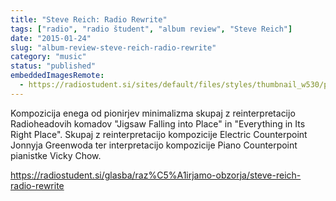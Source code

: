 ```yaml
---
title: "Steve Reich: Radio Rewrite"
tags: ["radio", "radio študent", "album review", "Steve Reich"]
date: "2015-01-24"
slug: "album-review-steve-reich-radio-rewrite"
category: "music"
status: "published"
embeddedImagesRemote:
  - https://radiostudent.si/sites/default/files/styles/thumbnail_w530/public/slike/2015-01-24-steve-reich-radio-rewrite-37117.jpg
---
```



Kompozicija enega od pionirjev minimalizma skupaj z reinterpretacijo Radioheadovih komadov "Jigsaw Falling into Place" in "Everything in Its Right Place". Skupaj z reinterpretacijo kompozicije Electric Counterpoint Jonnyja Greenwoda ter interpretacijo kompozicije Piano Counterpoint pianistke Vicky Chow.

<https://radiostudent.si/glasba/raz%C5%A1irjamo-obzorja/steve-reich-radio-rewrite>

<div
  style={{
    gridArea: "1/1",
    position: "relative",
    placeItems: "center",
    display: "grid",
  }}
>
  <GatsbyImage
    style={{ marginTop: "2em" }}
    imgStyle={{ border: "3px dotted tomato" }}
    alt=""
    image={getImage(props.remoteImages[0])}
  />
</div>
